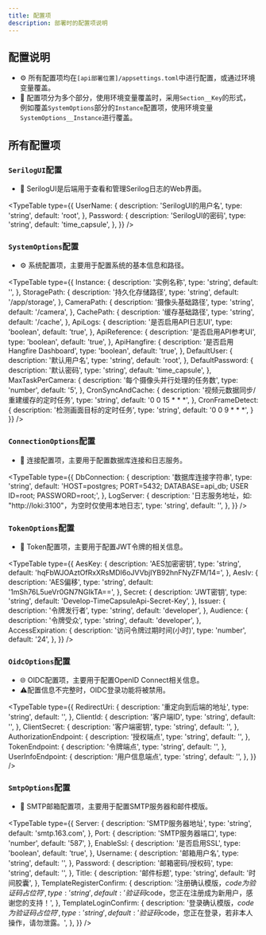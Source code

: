 ```yaml
---
title: 配置项
description: 部署时的配置项说明
---
```



## 配置说明
- ⚙️ 所有配置项均在`[api部署位置]/appsettings.toml`中进行配置，或通过环境变量覆盖。
- 🔑 配置项分为多个部分，使用环境变量覆盖时，采用`Section__Key`的形式，
例如覆盖`SystemOptions`部分的`Instance`配置项，使用环境变量`SystemOptions__Instance`进行覆盖。

## 所有配置项

### `SerilogUI`配置
- 📝 SerilogUI是后端用于查看和管理Serilog日志的Web界面。

<TypeTable
    type={{
        UserName: {
            description: 'SerilogUI的用户名',
            type: 'string',
            default: 'root',
        },
        Password: {
            description: 'SerilogUI的密码',
            type: 'string',
            default: 'time_capsule',
        },
    }}
/>

### `SystemOptions`配置
- ⚙️ 系统配置项，主要用于配置系统的基本信息和路径。

<TypeTable
    type={{
        Instance: {
            description: '实例名称',
            type: 'string',
            default: '',
        },
        StoragePath: {
            description: '持久化存储路径',
            type: 'string',
            default: '/app/storage',
        },
        CameraPath: {
            description: '摄像头基础路径',
            type: 'string',
            default: '/camera',
        },
        CachePath: {
            description: '缓存基础路径',
            type: 'string',
            default: '/cache',
        },
        ApiLogs: {
            description: '是否启用API日志UI',
            type: 'boolean',
            default: 'true',
        },
        ApiReference: {
            description: '是否启用API参考UI',
            type: 'boolean',
            default: 'true',
        },
        ApiHangfire: {
            description: '是否启用Hangfire Dashboard',
            type: 'boolean',
            default: 'true',
        },
        DefaultUser: {
            description: '默认用户名',
            type: 'string',
            default: 'root',
        },
        DefaultPassword: {
            description: '默认密码',
            type: 'string',
            default: 'time_capsule',
        },
        MaxTaskPerCamera: {
            description: '每个摄像头并行处理的任务数',
            type: 'number',
            default: '5',
        },
        CronSyncAndCache: {
            description: '视频元数据同步/重建缓存的定时任务',
            type: 'string',
            default: '0 0 15 * * *',
        },
        CronFrameDetect:{
            description: '检测画面目标的定时任务',
            type: 'string',
            default: '0 0 9 * * *',
        }
    }}
/>

### `ConnectionOptions`配置
- 🔌 连接配置项，主要用于配置数据库连接和日志服务。

<TypeTable
    type={{
        DbConnection: {
            description: '数据库连接字符串',
            type: 'string',
            default: 'HOST=postgres; PORT=5432; DATABASE=api_db; USER ID=root; PASSWORD=root;',
        },
        LogServer: {
            description: '日志服务地址，如: "http://loki:3100"，为空时仅使用本地日志',
            type: 'string',
            default: '',
        },
    }}
/>

### `TokenOptions`配置
- 🔑 Token配置项，主要用于配置JWT令牌的相关信息。

<TypeTable
    type={{
        AesKey: {
            description: 'AES加密密钥',
            type: 'string',
            default: 'hqFbWJOAztOfRxXRsMDI6oJVVbjIYB92hnFNyZFM/14=',
        },
        AesIv: {
            description: 'AES偏移',
            type: 'string',
            default: '1mSh76L5ueVr0GN7NGIkTA==',
        },
        Secret: {
            description: 'JWT密钥',
            type: 'string',
            default: 'Develop-TimeCapsuleApi-Secret-Key',
        },
        Issuer: {
            description: '令牌发行者',
            type: 'string',
            default: 'developer',
        },
        Audience: {
            description: '令牌受众',
            type: 'string',
            default: 'developer',
        },
        AccessExpiration: {
            description: '访问令牌过期时间(小时)',
            type: 'number',
            default: '24',
        },
    }}
/>

### `OidcOptions`配置
- 🌐 OIDC配置项，主要用于配置OpenID Connect相关信息。
- ⚠️配置信息不完整时，OIDC登录功能将被禁用。

<TypeTable
    type={{
        RedirectUri: {
            description: '重定向到后端的地址',
            type: 'string',
            default: '',
        },
        ClientId: {
            description: '客户端ID',
            type: 'string',
            default: '',
        },
        ClientSecret: {
            description: '客户端密钥',
            type: 'string',
            default: '',
        },
        AuthorizationEndpoint: {
            description: '授权端点',
            type: 'string',
            default: '',
        },
        TokenEndpoint: {
            description: '令牌端点',
            type: 'string',
            default: '',
        },
        UserInfoEndpoint: {
            description: '用户信息端点',
            type: 'string',
            default: '',
        },
    }}
/>

### `SmtpOptions`配置
- 📧 SMTP邮箱配置项，主要用于配置SMTP服务器和邮件模版。

<TypeTable
    type={{
        Server: {
            description: 'SMTP服务器地址',
            type: 'string',
            default: 'smtp.163.com',
        },
        Port: {
            description: 'SMTP服务器端口',
            type: 'number',
            default: '587',
        },
        EnableSsl: {
            description: '是否启用SSL',
            type: 'boolean',
            default: 'true',
        },
        Username: {
            description: '邮箱用户名',
            type: 'string',
            default: '',
        },
        Password: {
            description: '邮箱密码/授权码',
            type: 'string',
            default: '',
        },
        Title: {
            description: '邮件标题',
            type: 'string',
            default: '时间胶囊',
        },
        TemplateRegisterConfirm: {
            description: '注册确认模版，$code为验证码占位符',
            type: 'string',
            default: '验证码$code，您正在注册成为新用户，感谢您的支持！',
        },
        TemplateLoginConfirm: {
            description: '登录确认模版，$code为验证码占位符',
            type: 'string',
            default: '验证码$code，您正在登录，若非本人操作，请勿泄露。',
        },
    }}
/>